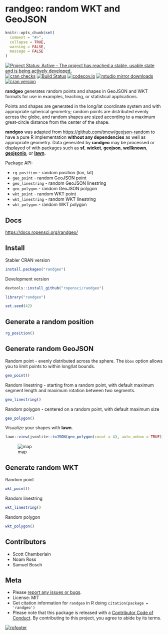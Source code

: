 randgeo: random WKT and GeoJSON
===============================

```r
knitr::opts_chunk$set(
  comment = "#>",
  collapse = TRUE,
  warning = FALSE,
  message = FALSE
)
```

[![Project Status: Active – The project has reached a stable, usable state and is being actively developed.](https://www.repostatus.org/badges/latest/active.svg)](http://www.repostatus.org/#active)
[![cran checks](https://cranchecks.info/badges/worst/randgeo)](https://cranchecks.info/pkgs/randgeo)
[![Build Status](https://travis-ci.org/ropensci/randgeo.svg?branch=master)](https://travis-ci.org/ropensci/randgeo)
[![codecov.io](https://codecov.io/github/ropensci/randgeo/coverage.svg?branch=master)](https://codecov.io/github/ropensci/randgeo?branch=master)
[![rstudio mirror downloads](https://cranlogs.r-pkg.org/badges/randgeo?color=C9A115)](https://github.com/metacran/cranlogs.app)
[![cran version](https://www.r-pkg.org/badges/version/randgeo)](https://cran.r-project.org/package=randgeo)

**randgeo** generates random points and shapes in GeoJSON and WKT formats for use
in examples, teaching, or statistical applications.

Points and shapes are generated in the long/lat coordinate system and with
appropriate spherical geometry; random points are distributed evenly across
the globe, and random shapes are sized according to a maximum great-circle
distance from the center of the shape. 

**randgeo** was adapted from <https://github.com/tmcw/geojson-random> to have a pure R
implementation __without any dependencies__ as well as appropriate geometry. Data generated
by **randgeo** may be processed or displayed of with packages such as
[**sf**](https://cran.r-project.org/package=sf),
[**wicket**](https://cran.r-project.org/package=wicket),
[**geojson**](https://cran.r-project.org/package=geojson),
[**wellknown**](https://cran.r-project.org/package=wellknown),
[**geojsonio**](https://cran.r-project.org/package=geojsonio), or
[**lawn**](https://cran.r-project.org/package=lawn).

Package API:

* `rg_position` - random position (lon, lat)
* `geo_point` - random GeoJSON point
* `geo_linestring` - random GeoJSON linestring
* `geo_polygon` - random GeoJSON polygon
* `wkt_point` - random WKT point
* `wkt_linestring` - random WKT linestring
* `wkt_polygon` - random WKT polygon

## Docs

<https://docs.ropensci.org/randgeo/>

## Install

Stabler CRAN version

```r
install.packages("randgeo")
```

Development version

```r
devtools::install_github("ropensci/randgeo")
```

```r
library("randgeo")
```

```r
set.seed(42)
```

## Generate a random position

```r
rg_position()
```

## Generate random GeoJSON

Random point - evenly distributed across the sphere.  The `bbox` option allows
you to limit points to within long/lat bounds.

```r
geo_point()
```

Random linestring - starting from a random point, with default maximum segment
length and maximum rotation between two segments.

```r
geo_linestring()
```

Random polygon - centered on a random point, with default maximum size

```r
geo_polygon()
```

Visualize your shapes with **lawn**.

```r
lawn::view(jsonlite::toJSON(geo_polygon(count = 4), auto_unbox = TRUE))
```

![map](https://github.com/ropensci/randgeo/raw/master/tools/plot.png)


## Generate random WKT

Random point

```r
wkt_point()
```

Random linestring

```r
wkt_linestring()
```

Random polygon

```r
wkt_polygon()
```

## Contributors

* Scott Chamberlain
* Noam Ross
* Samuel Bosch

## Meta

* Please [report any issues or bugs](https://github.com/ropensci/randgeo/issues).
* License: MIT
* Get citation information for `randgeo` in R doing `citation(package = 'randgeo')`
* Please note that this package is released with a [Contributor Code of Conduct](https://ropensci.org/code-of-conduct/). By contributing to this project, you agree to abide by its terms.

[![rofooter](https://ropensci.org/public_images/github_footer.png)](https://ropensci.org)

